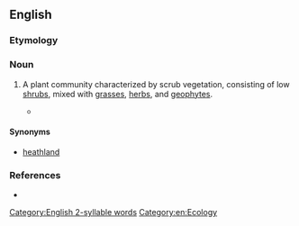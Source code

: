 ==English==

===Etymology===
{{compound|en|scrub|land}}

===Noun===
{{en-noun|~}}
{{wikipedia}}

# A plant community characterized by scrub vegetation, consisting of low [[shrub]]s, mixed with [[grass]]es, [[herb]]s, and [[geophyte]]s.
#: {{ux|en|The '''scrubland''' I'd be crossing looked desolate, but at least it wasn't a desert.}}
#* {{quote-journal|en|date=January 12|author=Chris Hegg|title=The secret railway in the woods|journal=RAIL|issue=948|page=34|text=It was then a further 21 years until the construction of Bramley Ordnance Depot (which became Central Ammunition Depot from 1946) began on an area of '''scrubland''' just south of the village.}}

====Synonyms====
* [[heathland]]

===References===
* {{R:Lexico}}

[[Category:English 2-syllable words]]
[[Category:en:Ecology]]